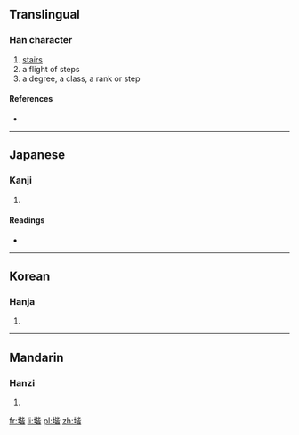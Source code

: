 {{also|階}}
==Translingual==

===Han character===
{{Han char|rn=32|rad=土|as=09|sn=12|four=|canj=土心心日 (GPPA)}}

# [[stairs]]
# a flight of steps
# a degree, a class, a rank or step

====References====
* {{Han ref|kx=0233.220|dkj=05261|dj=0470.380|hdz=10462.040|uh=5826|ud=22566}}

----

==Japanese==

===Kanji===
{{ja-kanji|grade=|rs=土09}}

# {{defn|lang=ja|sort=土09}}

====Readings====
* {{ja-readings|on=[[かい]] (kai)|kun=}}

----

==Korean==

===Hanja===
{{ko-hanja|hangeul=계|rv=gye|mr=kye}}

# {{defn|lang=ko|sort=土09}}

----

==Mandarin==

===Hanzi===
{{cmn-hanzi|pin=[[jiē]] ([[jie1]])|wg=chieh<sup>1</sup>}}

# {{defn|lang=cmn|sort=土09}}

[[fr:堦]]
[[li:堦]]
[[pl:堦]]
[[zh:堦]]